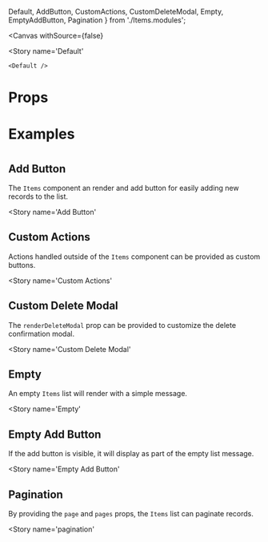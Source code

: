   Default,
  AddButton,
  CustomActions,
  CustomDeleteModal,
  Empty,
  EmptyAddButton,
  Pagination
} from './Items.modules';

<Meta
  title='Components/Semantic UI/Items'
  component={Items}
/>

<DocHeader
  item={Items}
/>

<Canvas
  withSource={false}
>
  <Story
    name='Default'
  >
    <Default />
  </Story>
</Canvas>

# Props

<PropsTable
  item={Items}
/>

# Examples
#

## Add Button
The `Items` component an render and add button for easily adding new records to the list.

<Story
  name='Add Button'
>
  <AddButton />
</Story>

## Custom Actions
Actions handled outside of the `Items` component can be provided as custom buttons.

<Story
  name='Custom Actions'
>
  <CustomActions />
</Story>

## Custom Delete Modal
The `renderDeleteModal` prop can be provided to customize the delete confirmation modal.

<Story
  name='Custom Delete Modal'
>
  <CustomDeleteModal />
</Story>

## Empty
An empty `Items` list will render with a simple message.

<Story
  name='Empty'
>
  <Empty />
</Story>

## Empty Add Button
If the add button is visible, it will display as part of the empty list message.

<Story
  name='Empty Add Button'
>
  <EmptyAddButton />
</Story>

## Pagination
By providing the `page` and `pages` props, the `Items` list can paginate records.

<Story
  name='pagination'
>
  <Pagination />
</Story>

